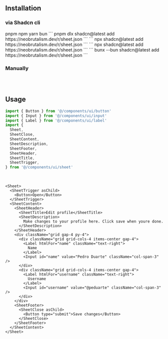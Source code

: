 ## Installation

### via Shadcn cli

<Tabs defaultValue="pnpm" className="w-full">
  <TabsList className="grid w-full grid-cols-4">
    <TabsTrigger value="pnpm">pnpm</TabsTrigger>
    <TabsTrigger value="npm">npm</TabsTrigger>
    <TabsTrigger value="yarn">yarn</TabsTrigger>
    <TabsTrigger value="bun">bun</TabsTrigger>
  </TabsList>
  <TabsContent value="pnpm">
  ```
  pnpm dlx shadcn@latest add https://neobrutalism.dev/r/sheet.json
  ```
  </TabsContent>
  <TabsContent value="npm">
  ```
  npx shadcn@latest add https://neobrutalism.dev/r/sheet.json
  ```
  </TabsContent>
  <TabsContent value="yarn">
  ```
  npx shadcn@latest add https://neobrutalism.dev/r/sheet.json
  ```
  </TabsContent>
  <TabsContent value="bun">
  ```
  bunx --bun shadcn@latest add https://neobrutalism.dev/r/sheet.json
  ```
  </TabsContent>
</Tabs>

<br />

### Manually

```tsx file=<rootDir>/src/components/ui/sheet.tsx title="components/ui/sheet.tsx"
```

<br />

## Usage

```ts
import { Button } from '@/components/ui/button'
import { Input } from '@/components/ui/input'
import { Label } from '@/components/ui/label'
import {
  Sheet,
  SheetClose,
  SheetContent,
  SheetDescription,
  SheetFooter,
  SheetHeader,
  SheetTitle,
  SheetTrigger,
} from '@/components/ui/sheet'
```

<br />

```tsx
<Sheet>
  <SheetTrigger asChild>
    <Button>Open</Button>
  </SheetTrigger>
  <SheetContent>
    <SheetHeader>
      <SheetTitle>Edit profile</SheetTitle>
      <SheetDescription>
        Make changes to your profile here. Click save when youre done.
      </SheetDescription>
    </SheetHeader>
    <div className="grid gap-4 py-4">
      <div className="grid grid-cols-4 items-center gap-4">
        <Label htmlFor="name" className="text-right">
          Name
        </Label>
        <Input id="name" value="Pedro Duarte" className="col-span-3" />
      </div>
      <div className="grid grid-cols-4 items-center gap-4">
        <Label htmlFor="username" className="text-right">
          Username
        </Label>
        <Input id="username" value="@peduarte" className="col-span-3" />
      </div>
    </div>
    <SheetFooter>
      <SheetClose asChild>
        <Button type="submit">Save changes</Button>
      </SheetClose>
    </SheetFooter>
  </SheetContent>
</Sheet>
```